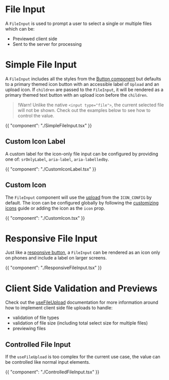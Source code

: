 # File Input

A `FileInput` is used to prompt a user to select a single or multiple files which can be:

- Previewed client side
- Sent to the server for processing

# Simple File Input

A `FileInput` includes all the styles from the [Button component](/components/button)
but defaults to a primary themed icon button with an accessible label of
`Upload` and an upload icon. If `children` are passed to the `FileInput`, it
will be rendered as a primary themed text button with an upload icon before the
`children`.

> !Warn! Unlike the native `<input type="file">`, the current selected file will not be shown.
> Check out the examples below to see how to control the value.

{{ "component": "./SimpleFileInput.tsx" }}

## Custom Icon Label

A custom label for the icon-only file input can be configured by providing one
of: `srOnlyLabel`, `aria-label`, `aria-labelledby`.

{{ "component": "./CustomIconLabel.tsx" }}

## Custom Icon

The `FileInput` component will use the
[upload](/customization/icon-config#upload) from the `ICON_CONFIG` by default.
The icon can be configured globally by following the [customizing icons](/customization/icon-config)
guide or adding the icon as the `icon` prop.

{{ "component": "./CustomIcon.tsx" }}

# Responsive File Input

Just like a [responsive button](/components/button#responsive-button), a `FileInput`
can be rendered as an icon only on phones and include a label on larger screens.

{{ "component": "./ResponsiveFileInput.tsx" }}

# Client Side Validation and Previews

Check out the [useFileUpload](/hooks/use-file-upload) documentation for more
information around how to implement client side file uploads to handle:

- validation of file types
- validation of file size (including total select size for multiple files)
- previewing files

## Controlled File Input

If the `useFileUpload` is too complex for the current use case, the value can be
controlled like normal input elements.

{{ "component": "./ControlledFileInput.tsx" }}
